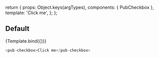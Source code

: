 
<Meta title="Components/pub-checkbox" component={PubCheckbox} />

  return {
    props: Object.keys(argTypes),
    components: { PubCheckbox },
    template: '<pub-checkbox v-bind="$props">Click me</pub-checkbox>',
  };
};

## Default

<Canvas>
  <Story name="Default" args={{ id: 'unique-id', name: 'usefull name' }}>
    {Template.bind({})}
  </Story>
</Canvas>

```javascript
<pub-checkbox>Click me</pub-checkbox>
```

<ArgsTable story="Default" />

